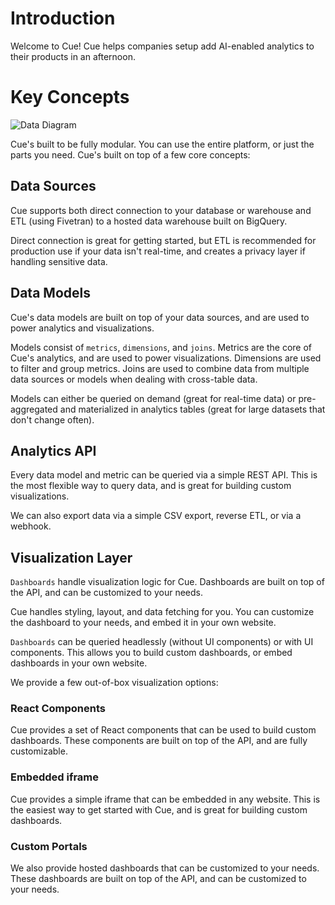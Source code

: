 # Introduction

Welcome to Cue! Cue helps companies setup add AI-enabled analytics to their products in an afternoon.

# Key Concepts

![Data Diagram](/images/diagrams/data-diagram.png)

Cue's built to be fully modular. You can use the entire platform, or just the parts you need. Cue's built on top of a few core concepts:

## Data Sources

Cue supports both direct connection to your database or warehouse and ETL (using Fivetran) to a hosted data warehouse built on BigQuery.

Direct connection is great for getting started, but ETL is recommended for production use if your data isn't real-time, and creates a privacy layer if handling sensitive data.

## Data Models

Cue's data models are built on top of your data sources, and are used to power analytics and visualizations.

Models consist of `metrics`, `dimensions`, and `joins`. Metrics are the core of Cue's analytics, and are used to power visualizations. Dimensions are used to filter and group metrics. Joins are used to combine data from multiple data sources or models when dealing with cross-table data.

Models can either be queried on demand (great for real-time data) or pre-aggregated and materialized in analytics tables (great for large datasets that don't change often).

## Analytics API

Every data model and metric can be queried via a simple REST API. This is the most flexible way to query data, and is great for building custom visualizations.

We can also export data via a simple CSV export, reverse ETL, or via a webhook.

## Visualization Layer

`Dashboards` handle visualization logic for Cue. Dashboards are built on top of the API, and can be customized to your needs.

Cue handles styling, layout, and data fetching for you. You can customize the dashboard to your needs, and embed it in your own website.

`Dashboards` can be queried headlessly (without UI components) or with UI components. This allows you to build custom dashboards, or embed dashboards in your own website.

We provide a few out-of-box visualization options:

### React Components

Cue provides a set of React components that can be used to build custom dashboards. These components are built on top of the API, and are fully customizable.

### Embedded iframe

Cue provides a simple iframe that can be embedded in any website. This is the easiest way to get started with Cue, and is great for building custom dashboards.

### Custom Portals

We also provide hosted dashboards that can be customized to your needs. These dashboards are built on top of the API, and can be customized to your needs.

